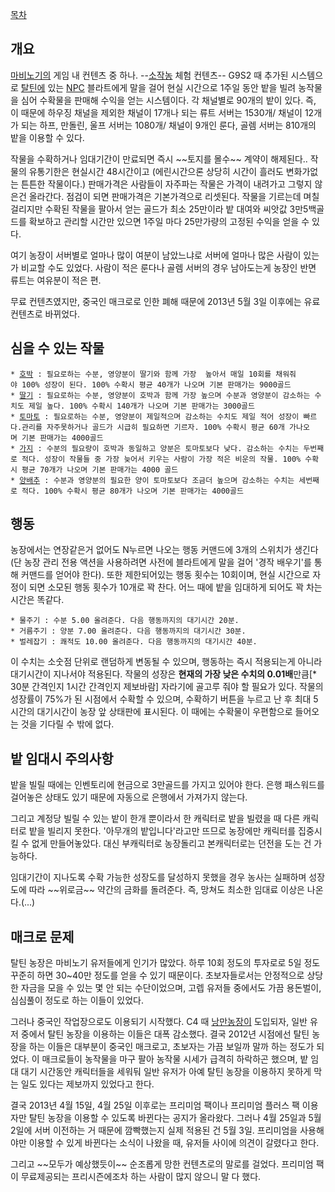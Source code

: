 [[목차]]
== 개요 ==
[[마비노기]]의 게임 내 컨텐츠 중 하나. --[[소작|소작농]] 체험 컨텐츠--
G9S2 때 추가된 시스템으로 [[탈틴]]에 있는 [[NPC]] 블라트에게 말을 걸어 현실 시간으로 1주일 동안 밭을 빌려 농작물을 심어 수확물을 판매해 수익을 얻는 시스템이다. 각 채널별로 90개의 밭이 있다. 즉, 이 때문에 하우징 채널을 제외한 채널이 17개나 되는 류트 서버는 1530개/ 채널이 12개가 되는 하프, 만돌린, 울프 서버는 1080개/ 채널이 9개인 룬다, 골렘 서버는 810개의 밭을 이용할 수 있다.

작물을 수확하거나 임대기간이 만료되면 즉시 ~~토지를 몰수~~ 계약이 해제된다.. 작물의 유통기한은 현실시간 48시간이고 (에린시간으론 상당히 시간이 흘러도 변화가없는 튼튼한 작물이다.) 판매가격은 사람들이 자주파는 작물은 가격이 내려가고 그렇지 않은건 올라간다. 점검이 되면 판매가격은 기본가격으로 리셋된다. 작물을 기르는데 며칠 걸리지만 수확된 작물을 팔아서 얻는 골드가 최소 25만이라 밭 대여와 씨앗값 3만5백골드를 확보하고 관리할 시간만 있으면 1주일 마다 25만가량의 고정된 수익을 얻을 수 있다. 

여기 농장이 서버별로 얼마나 많이 여분이 남았느냐로 서버에 얼마나 많은 사람이 있는가 비교할 수도 있었다. 사람이 적은 룬다나 골렘 서버의 경우 남아도는게 농장인 반면 류트는 여유분이 적은 편.

무료 컨텐츠였지만, 중국인 매크로로 인한 폐해 때문에 2013년 5월 3일 이후에는 유료 컨텐츠로 바뀌었다.

== 심을 수 있는 작물 ==
 * [[호박]] : 필요로하는 수분, 영양분이 딸기와 함께 가장  높아서 매일 10회를 채워줘야 100% 성장이 된다. 100% 수확시 평균 40개가 나오며 기본 판매가는 9000골드
 * [[딸기]] : 필요로하는 수분, 영양분이 호박과 함께 가장 높으며 수분과 영양분이 감소하는 수치도 제일 높다. 100% 수확시 140개가 나오며 기본 판매가는 3000골드
 * [[토마토]] : 필요로하는 수분, 영양분이 제일적으며 감소하는 수치도 제일 적어 성장이 빠르다.관리를 자주못하거나 골드가 시급히 필요하면 기르자. 100% 수확시 평균 60개 가나오며 기본 판매가는 4000골드
 * [[가지]] : 수분의 필요량이 호박과 동일하고 양분은 토마토보다 낮다. 감소하는 수치는 두번째로 적다. 성장이 작물들 중 가장 늦어서 키우는 사람이 가장 적은 비운의 작물. 100% 수확시 평균 70개가 나오며 기본 판매가는 4000 골드
 * [[양배추]] : 수분과 영양분의 필요한 양이 토마토보다 조금더 높으며 감소하는 수치는 세번째로 적다. 100% 수확시 평균 80개가 나오며 기본 판매가는 4000골드

== 행동 ==
농장에서는 연장같은거 없어도 N누르면 나오는 행동 커맨드에 3개의 스위치가 생긴다(단 농장 관리 전용 액션을 사용하려면 사전에 블라트에게 말을 걸어 '경작 배우기'를 통해 커맨드를 얻어야 한다).
또한 제한되어있는 행동 횟수는 10회이며, 현실 시간으로 자정이 되면 소모된 행동 횟수가 10개로 꽉 찬다. 어느 때에 밭을 임대하게 되어도 꽉 차는 시간은 똑같다.

 * 물주기 : 수분 5.00 올려준다. 다음 행동까지의 대기시간 20분.
 * 거름주기 : 양분 7.00 올려준다. 다음 행동까지의 대기시간 30분.
 * 벌레잡기 : 쾌적도 10.00 올려준다. 다음 행동까지의 대기시간 40분.

이 수치는 소숫점 단위로 랜덤하게 변동될 수 있으며, 행동하는 즉시 적용되는게 아니라 대기시간이 지나서야 적용된다.
작물의 성장은 '''현재의 가장 낮은 수치의 0.01배'''만큼[* 30분 간격인지 1시간 간격인지 제보바람] 자라기에 골고루 줘야 할 필요가 있다. 작물의 성장률이 75%가 된 시점에서 수확할 수 있으며, 수확하기 버튼을 누르고 난 후 최대 5시간의 대기시간이 농장 앞 상태판에 표시된다. 이 때에는 수확물이 우편함으로 들어오는 것을 기다릴 수 밖에 없다.

== 밭 임대시 주의사항 ==
밭을 빌릴 때에는 인벤토리에 현금으로 3만골드를 가지고 있어야 한다. 은행 패스워드를 걸어놓은 상태도 있기 때문에 자동으로 은행에서 가져가지 않는다.

그리고 계정당 빌릴 수 있는 밭이 한개 뿐이라서 한 캐릭터로 밭을 빌렸을 때 다른 캐릭터로 밭을 빌리지 못한다. '아무개의 밭입니다'라고만 뜨므로 농장에만 캐릭터를 집중시킬 수 없게 만들어놓았다. 대신 부캐릭터로 농장돌리고 본캐릭터로는 던전을 도는 건 가능하다.

임대기간이 지나도록 수확 가능한 성장도를 달성하지 못했을 경우 농사는 실패하며 성장도에 따라  ~~위로금~~ 약간의 금화를 돌려준다. 즉, 망쳐도 최소한 임대료 이상은 나온다.(...)

== 매크로 문제 ==
탈틴 농장은 마비노기 유저들에게 인기가 많았다. 하루 10회 정도의 투자로로 5일 정도 꾸준히 하면 30~40만 정도를 얻을 수 있기 때문이다. 초보자들로서는 안정적으로 상당한 자금을 모을 수 있는 몇 안 되는 수단이었으며, 고렙 유저들 중에서도 가끔 용돈벌이, 심심풀이 정도로 하는 이들이 있었다. 

그러나 중국인 작업장으로도 이용되기 시작했다. C4 때 [[낭만농장]]이 도입되자, 일반 유저 중에서 탈틴 농장을 이용하는 이들은 대폭 감소했다. 결국 2012년 시점에선 탈틴 농장을 하는 이들은 대부분이 중국인 매크로고, 초보자는 가끔 보일까 말까 하는 정도가 되었다. 이 매크로들이 농작물을 마구 팔아 농작물 시세가 급격히 하락하곤 했으며, 밭 임대 대기 시간동안 캐릭터들을 세워둬 일반 유저가 아예 탈틴 농장을 이용하지 못하게 막는 일도 있다는 제보까지 있었다고 한다.

결국 2013년 4월 15일, 4월 25일 이후로는 프리미엄 팩이나 프리미엄 플러스 팩 이용자만 탈틴 농장을 이용할 수 있도록 바뀐다는 공지가 올라왔다. 그러나 4월 25일과 5월 2일에 서버 이전하는 거 때문에 깜빡했는지 실제 적용된 건 5월 3일. 프리미엄을 사용해야만 이용할 수 있게 바뀐다는 소식이 나왔을 때, 유저들 사이에 의견이 갈렸다고 한다.

그리고 ~~모두가 예상했듯이~~ 순조롭게 망한 컨텐츠로의 말로를 걸었다. 프리미엄 팩이 무료제공되는 프리시즌에조차 하는 사람이 많지 않으니 말 다 했다. 
